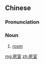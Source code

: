 ==Chinese==
{{zh-forms}}

===Pronunciation===
{{zh-pron
|m=fáng室
|c=fong4 sat1
|cat=n
}}

===Noun===
{{zh-noun}}

# [[room]]

[[mg:房室]]
[[zh:房室]]